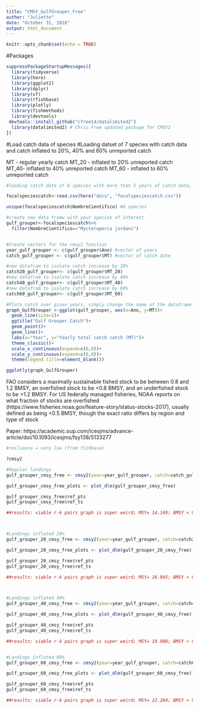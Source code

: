 ```yaml
---
title: "CMSY_GulfGrouper_Free"
author: "Juliette"
date: "October 31, 2018"
output: html_document
---
```


```r
knitr::opts_chunk$set(echo = TRUE)
```

#Packages 

```r
suppressPackageStartupMessages({
  library(tidyverse)
  library(here)
  library(ggplot2)
  library(dplyr)
  library(sf)
  library(rfishbase)
  library(plotly)
  library(fishmethods)
  library(devtools)
 devtools::install_github("cfree14/datalimited2") 
  library(datalimited2) # Chris Free updated package for CMSY2
})


```


#Load catch data of species
#Loading datset of 7 species with catch data and catch inflated to 20%, 40% and 60% unreported catch 

MT - regular yearly catch 
MT_20 - inflated to 20% unreported catch
MT_40- inflated to 40% unreported catch
MT_60 - inflated to 60% unreported catch
```r

#loading catch data of 6 species with more than 5 years of catch data, detailed code for this dataset is in the "landing sites.rmd" in docs 

focalspeciescatch<-read.csv(here("docs", "focalspeciescatch.csv"))

unique(focalspeciescatch$NombreCientifico) #6 species 

#create new data framw with your species of interest
gulf_grouper<-focalspeciescatch%>%
  filter(NombreCientifico=="Mycteroperca jordani")


#Create vectors for the cmsy2 function
year_gulf_grouper <- c(gulf_grouper$Ano) #vector of years
catch_gulf_grouper <- c(gulf_grouper$MT) #vector of catch date 

#new datafram to isolate catch increase by 20%
catch20_gulf_grouper<- c(gulf_grouper$MT_20)
#new datafram to isolate catch increase by 40%
catch40_gulf_grouper<- c(gulf_grouper$MT_40)
#new datafram to isolate catch increase by 60%
catch60_gulf_grouper<- c(gulf_grouper$MT_60)

```


```r
#Plots catch over given years, simply change the name of the dataframe ie "Octopus"
graph_GulfGrouper <-ggplot(gulf_grouper, aes(x=Ano, y=MT))+
  geom_line(size=1)+
  ggtitle("Gulf Grouper Catch")+
  geom_point()+
  geom_line()+
  labs(x="Year", y="Yearly total catch catch (MT)")+
  theme_classic()+
  scale_x_continuous(expand=c(0,0))+
  scale_y_continuous(expand=c(0,0))+
  theme(legend.title=element_blank())

ggplotly(graph_GulfGrouper)

```



FAO considers a maximally sustainable fished stock to be between 0.8 and 1.2 BMSY, an overfished stock to be <0.8 BMSY, and an underfished stock to be >1.2 BMSY. For US federally managed fisheries, NOAA reports on what fraction of stocks are overfished (https://www.fisheries.noaa.gov/feature-story/status-stocks-2017), usually defined as being <0.5 BMSY, though the exact ratio differs by region and type of stock

Paper: https://academic.oup.com/icesjms/advance-article/doi/10.1093/icesjms/fsy138/5133277

```r

#reslience = very low (from fishbase)

?cmsy2

#Regular landings 
gulf_grouper_cmsy_free <- cmsy2(year=year_gulf_grouper, catch=catch_gulf_grouper, resilience = "Very low")

gulf_grouper_cmsy_free_plots <- plot_dlm(gulf_grouper_cmsy_free)

gulf_grouper_cmsy_free$ref_pts
gulf_grouper_cmsy_free$ref_ts

##results: viable r-k pairs graph is super weird; MSY= 14.149; BMSY < 0.8 = overfished except for 2014 and 2015 which is barely over



#Landings inflated 20%
gulf_grouper_20_cmsy_free <- cmsy2(year=year_gulf_grouper, catch=catch20_gulf_grouper, resilience = "Very low")

gulf_grouper_20_cmsy_free_plots <- plot_dlm(gulf_grouper_20_cmsy_free)

gulf_grouper_20_cmsy_free$ref_pts
gulf_grouper_20_cmsy_free$ref_ts

##results: viable r-k pairs graph is super weird; MSY= 16.945; BMSY < 0.8 = overfished except for 2014 and 2015 which is barely over



#Landings inflated 40%
gulf_grouper_40_cmsy_free <- cmsy2(year=year_gulf_grouper, catch=catch40_gulf_grouper, resilience = "Very low")

gulf_grouper_40_cmsy_free_plots <- plot_dlm(gulf_grouper_40_cmsy_free)

gulf_grouper_40_cmsy_free$ref_pts
gulf_grouper_40_cmsy_free$ref_ts

##results: viable r-k pairs graph is super weird; MSY= 19.908; BMSY < 0.8 = overfished except for 2014 and 2015 which is barely over. 2013 is exactly 8


#Landings inflated 60%
gulf_grouper_60_cmsy_free <- cmsy2(year=year_gulf_grouper, catch=catch60_gulf_grouper, resilience = "Very low")

gulf_grouper_60_cmsy_free_plots <- plot_dlm(gulf_grouper_60_cmsy_free)

gulf_grouper_60_cmsy_free$ref_pts
gulf_grouper_60_cmsy_free$ref_ts

##results: viable r-k pairs graph is super weird; MSY= 22.204; BMSY < 0.8 = overfished except for 2014 and 2015 which is barely over. 2013 is exactly 8

```
















